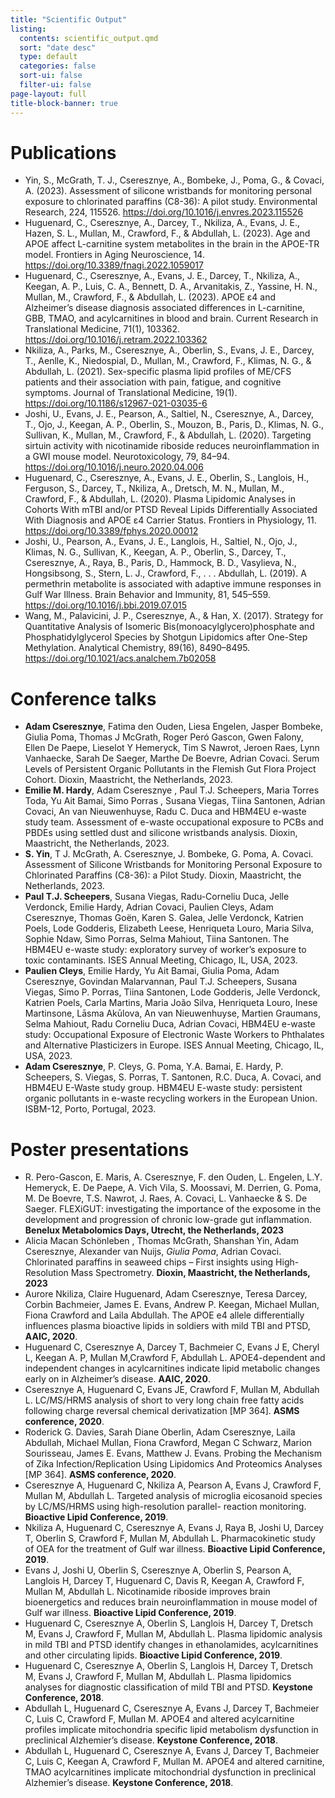 ```yaml
---
title: "Scientific Output"
listing:
  contents: scientific_output.qmd
  sort: "date desc"
  type: default
  categories: false
  sort-ui: false
  filter-ui: false
page-layout: full
title-block-banner: true
---
```


# Publications

* Yin, S., McGrath, T. J., Cseresznye, A., Bombeke, J., Poma, G., & Covaci, A. (2023). Assessment of silicone wristbands for monitoring personal exposure to chlorinated paraffins (C8-36): A pilot study. Environmental Research, 224, 115526. [https://doi.org/10.1016/j.envres.2023.115526](https://doi.org/10.1016/j.envres.2023.115526)
* Huguenard, C., Cseresznye, A., Darcey, T., Nkiliza, A., Evans, J. E., Hazen, S. L., Mullan, M., Crawford, F., & Abdullah, L. (2023). Age and APOE affect L-carnitine system metabolites in the brain in the APOE-TR model. Frontiers in Aging Neuroscience, 14. [https://doi.org/10.3389/fnagi.2022.1059017](https://doi.org/10.3389/fnagi.2022.1059017)
* Huguenard, C., Cseresznye, A., Evans, J. E., Darcey, T., Nkiliza, A., Keegan, A. P., Luis, C. A., Bennett, D. A., Arvanitakis, Z., Yassine, H. N., Mullan, M., Crawford, F., & Abdullah, L. (2023). APOE ε4 and Alzheimer’s disease diagnosis associated differences in L-carnitine, GBB, TMAO, and acylcarnitines in blood and brain. Current Research in Translational Medicine, 71(1), 103362. [https://doi.org/10.1016/j.retram.2022.103362](https://doi.org/10.1016/j.retram.2022.103362)
* Nkiliza, A., Parks, M., Cseresznye, A., Oberlin, S., Evans, J. E., Darcey, T., Aenlle, K., Niedospial, D., Mullan, M., Crawford, F., Klimas, N. G., & Abdullah, L. (2021). Sex-specific plasma lipid profiles of ME/CFS patients and their association with pain, fatigue, and cognitive symptoms. Journal of Translational Medicine, 19(1). [https://doi.org/10.1186/s12967-021-03035-6](https://doi.org/10.1186/s12967-021-03035-6)
* Joshi, U., Evans, J. E., Pearson, A., Saltiel, N., Cseresznye, A., Darcey, T., Ojo, J., Keegan, A. P., Oberlin, S., Mouzon, B., Paris, D., Klimas, N. G., Sullivan, K., Mullan, M., Crawford, F., & Abdullah, L. (2020). Targeting sirtuin activity with nicotinamide riboside reduces neuroinflammation in a GWI mouse model. Neurotoxicology, 79, 84–94. [https://doi.org/10.1016/j.neuro.2020.04.006](https://doi.org/10.1016/j.neuro.2020.04.006)
* Huguenard, C., Cseresznye, A., Evans, J. E., Oberlin, S., Langlois, H., Ferguson, S., Darcey, T., Nkiliza, A., Dretsch, M. N., Mullan, M., Crawford, F., & Abdullah, L. (2020). Plasma Lipidomic Analyses in Cohorts With mTBI and/or PTSD Reveal Lipids Differentially Associated With Diagnosis and APOE ε4 Carrier Status. Frontiers in Physiology, 11. [https://doi.org/10.3389/fphys.2020.00012](https://doi.org/10.3389/fphys.2020.00012)
* Joshi, U., Pearson, A., Evans, J. E., Langlois, H., Saltiel, N., Ojo, J., Klimas, N. G., Sullivan, K., Keegan, A. P., Oberlin, S., Darcey, T., Cseresznye, A., Raya, B., Paris, D., Hammock, B. D., Vasylieva, N., Hongsibsong, S., Stern, L. J., Crawford, F., . . . Abdullah, L. (2019). A permethrin metabolite is associated with adaptive immune responses in Gulf War Illness. Brain Behavior and Immunity, 81, 545–559. [https://doi.org/10.1016/j.bbi.2019.07.015](https://doi.org/10.1016/j.bbi.2019.07.015)
* Wang, M., Palavicini, J. P., Cseresznye, A., & Han, X. (2017). Strategy for Quantitative Analysis of Isomeric Bis(monoacylglycero)phosphate and Phosphatidylglycerol Species by Shotgun Lipidomics after One-Step Methylation. Analytical Chemistry, 89(16), 8490–8495. [https://doi.org/10.1021/acs.analchem.7b02058](https://doi.org/10.1021/acs.analchem.7b02058)


# Conference talks

* **Adam Cseresznye**, Fatima den Ouden, Liesa Engelen, Jasper Bombeke, Giulia Poma, Thomas J McGrath, Roger Peró Gascon, Gwen Falony, Ellen De Paepe, Lieselot Y Hemeryck, Tim S Nawrot, Jeroen Raes, Lynn Vanhaecke, Sarah De Saeger, Marthe De Boevre, Adrian Covaci. Serum Levels of Persistent Organic Pollutants in the Flemish Gut Flora Project Cohort. Dioxin, Maastricht, the Netherlands, 2023.  
* **Emilie M. Hardy**, Adam Cseresznye , Paul T.J. Scheepers, Maria Torres Toda, Yu Ait Bamai, Simo Porras , Susana Viegas, Tiina Santonen, Adrian Covaci, An van Nieuwenhuyse, Radu C. Duca and HBM4EU e-waste study team. Assessment of e-waste occupational exposure to PCBs and PBDEs using settled dust and silicone wristbands analysis. Dioxin, Maastricht, the Netherlands, 2023.  
* **S. Yin**, T J. McGrath, A. Cseresznye, J. Bombeke, G. Poma, A. Covaci. Assessment of Silicone Wristbands for Monitoring Personal Exposure to Chlorinated
Paraffins (C8-36): a Pilot Study. Dioxin, Maastricht, the Netherlands, 2023.  
* **Paul T.J. Scheepers**, Susana Viegas, Radu-Corneliu Duca, Jelle Verdonck, Emilie Hardy, Adrian Covaci, Paulien Cleys, Adam Cseresznye, Thomas Goën, Karen S. Galea, Jelle Verdonck, Katrien Poels, Lode Godderis, Elizabeth Leese, Henriqueta Louro, Maria Silva, Sophie Ndaw, Simo Porras, Selma Mahiout, Tiina Santonen. The HBM4EU e-waste study: exploratory survey of worker’s exposure to toxic contaminants. ISES Annual Meeting, Chicago, IL, USA, 2023.  
* **Paulien Cleys**, Emilie Hardy, Yu Ait Bamai, Giulia Poma, Adam Cseresznye, Govindan Malarvannan, Paul T.J. Scheepers, Susana Viegas, Simo P. Porras, Tiina Santonen, Lode Godderis, Jelle Verdonck, Katrien Poels, Carla Martins, Maria João Silva, Henriqueta Louro, Inese Martinsone, Lāsma Akūlova, An van Nieuwenhuyse, Martien Graumans, Selma Mahiout, Radu Corneliu Duca, Adrian Covaci, HBM4EU e-waste study: Occupational Exposure of Electronic Waste Workers to Phthalates and Alternative Plasticizers in Europe. ISES Annual Meeting, Chicago, IL, USA, 2023.  
* **Adam Cseresznye**, P. Cleys, G. Poma, Y.A. Bamai, E. Hardy, P. Scheepers, S. Viegas, S. Porras, T. Santonen, R.C. Duca, A. Covaci, and HBM4EU E-Waste study group. HBM4EU E-waste study: persistent organic pollutants in e-waste recycling workers in the European Union. ISBM-12, Porto, Portugal, 2023. 


# Poster presentations

* R. Pero-Gascon, E. Maris, A. Cseresznye, F. den Ouden, L. Engelen, L.Y. Hemeryck, E. De Paepe, A. Vich Vila, S. Moossavi, M. Derrien, G. Poma, M. De Boevre, T.S. Nawrot, J. Raes, A. Covaci, L. Vanhaecke & S. De Saeger. FLEXiGUT: investigating the importance of the exposome in the development and progression of chronic low-grade gut inflammation. **Benelux Metabolomics Days, Utrecht, the Netherlands, 2023**
* Alicia Macan Schönleben , Thomas McGrath, Shanshan Yin, Adam Cseresznye, Alexander van Nuijs, *Giulia Poma*, Adrian Covaci. Chlorinated paraffins in seaweed chips – First insights using High-Resolution Mass Spectrometry. **Dioxin, Maastricht, the Netherlands, 2023**     
* Aurore Nkiliza, Claire Huguenard, Adam Cseresznye, Teresa Darcey, Corbin Bachmeier, James E. Evans, Andrew P. Keegan, Michael Mullan, Fiona Crawford and Laila Abdullah. The APOE e4 allele differentially influences plasma bioactive lipids in soldiers with mild TBI and PTSD, **AAIC, 2020**. 
* Huguenard C, Cseresznye A, Darcey T, Bachmeier C, Evans J E, Cheryl L, Keegan A. P, Mullan M,Crawford F, Abdullah L. APOE4-dependent and independent changes in acylcarnitines indicate lipid metabolic changes early on in Alzheimer’s disease. **AAIC, 2020**. 
* Cseresznye A, Huguenard C, Evans JE, Crawford F, Mullan M, Abdullah L. LC/MS/HRMS analysis of short to very long chain free fatty acids following charge reversal chemical derivatization [MP 364]. **ASMS conference, 2020**. 
*  Roderick G. Davies, Sarah Diane Oberlin, Adam Cseresznye, Laila Abdullah, Michael Mullan, Fiona Crawford, Megan C Schwarz, Marion Sourisseau, James E. Evans, Matthew J. Evans. Probing the Mechanism of Zika Infection/Replication Using Lipidomics And Proteomics Analyses [MP 364]. **ASMS conference, 2020**.
*  Cseresznye A, Huguenard C, Nkiliza A, Pearson A, Evans J, Crawford F, Mullan M, Abdullah L. Targeted analysis of microglia eicosanoid species by LC/MS/HRMS using high-resolution parallel- reaction monitoring. **Bioactive Lipid Conference, 2019**.
*  Nkiliza A, Huguenard C, Cseresznye A, Evans J, Raya B, Joshi U, Darcey T, Oberlin S, Crawford F, Mullan M, Abdullah L. Pharmacokinetic study of OEA for the treatment of Gulf war illness. **Bioactive Lipid Conference, 2019**.
* Evans J, Joshi U, Oberlin S, Cseresznye A, Oberlin S, Pearson A, Langlois H, Darcey T, Huguenard C, Davis R, Keegan A, Crawford F, Mullan M, Abdullah L. Nicotinamide riboside improves brain bioenergetics and reduces brain neuroinflammation in mouse model of Gulf war illness. **Bioactive Lipid Conference, 2019**.
* Huguenard C, Cseresznye A, Oberlin S, Langlois H, Darcey T, Dretsch M, Evans J, Crawford F, Mullan M, Abdullah L. Plasma lipidomic analysis in mild TBI and PTSD identify changes in ethanolamides, acylcarnitines and other circulating lipids. **Bioactive Lipid Conference, 2019**. 
* Huguenard C, Cseresznye A, Oberlin S, Langlois H, Darcey T, Dretsch M, Evans J, Crawford F, Mullan M, Abdullah L. Plasma lipidomics analyses for diagnostic classification of mild TBI and PTSD. **Keystone Conference, 2018**. 
* Abdullah L, Huguenard C, Cseresznye A, Evans J, Darcey T, Bachmeier C, Luis C, Crawford F, Mullan M. APOE4 and altered acylcarnitine profiles implicate mitochondria specific lipid metabolism dysfunction in preclinical Alzhemier’s disease. **Keystone Conference, 2018**. 
* Abdullah L, Huguenard C, Cseresznye A, Evans J, Darcey T, Bachmeier C, Luis C, Keegan A, Crawford F, Mullan M. APOE4 and altered carnitine, TMAO acylcarnitines implicate mitochondrial dysfunction in preclinical Alzhemier’s disease. **Keystone Conference, 2018**.

